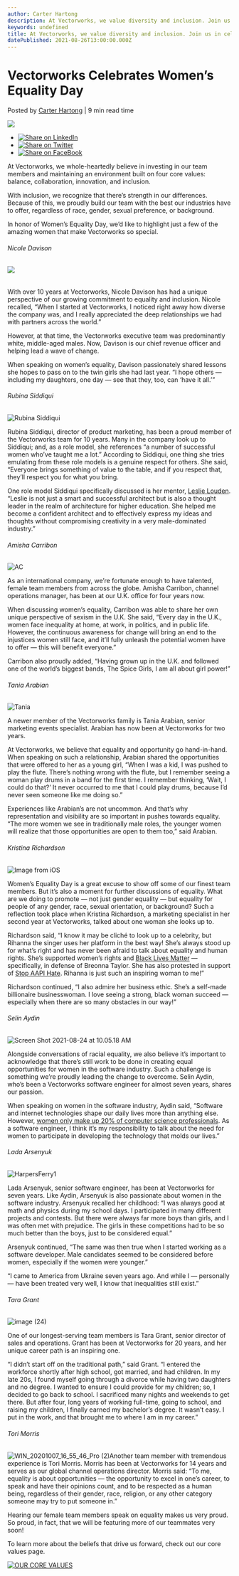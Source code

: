 ```yaml
---
author: Carter Hartong
description: At Vectorworks, we value diversity and inclusion. Join us in celebrating Women’s Equality Day by showcasing some of our female team members! 
keywords: undefined
title: At Vectorworks, we value diversity and inclusion. Join us in celebrating Women’s Equality Day by showcasing some of our female team members!  
datePublished: 2021-08-26T13:00:00.000Z
---
```

  

# Vectorworks Celebrates Women’s Equality Day

 Posted by [Carter Hartong](https://blog.vectorworks.net/author/carter-hartong) | 9 min read time 

![](https://blog.vectorworks.net/hubfs/Blog%20Images/210824_WED/Screen%20Shot%202021-08-24%20at%2010.23.01%20AM.png) 

* [![Share on LinkedIn](https://2659751.fs1.hubspotusercontent-na1.net/hubfs/2659751/michaelDemo/share-LI.png)](http://www.linkedin.com/shareArticle?mini=true&url=https%3A%2F%2Fblog.vectorworks.net%2Fwomens-equality-day)
* [![Share on Twitter](https://2659751.fs1.hubspotusercontent-na1.net/hubfs/2659751/michaelDemo/share-TW.png)](https://www.twitter.com/share?text=Vectorworks%20Celebrates%20Women’s%20Equality%20Day&url=https%3A%2F%2Fblog.vectorworks.net%2Fwomens-equality-day&via=PMGTweets)
* [![Share on FaceBook](https://2659751.fs1.hubspotusercontent-na1.net/hubfs/2659751/michaelDemo/share-FB.png)](https://www.facebook.com/sharer/sharer.php?u=https%3A%2F%2Fblog.vectorworks.net%2Fwomens-equality-day)

At Vectorworks, we whole-heartedly believe in investing in our team members and maintaining an environment built on four core values: balance, collaboration, innovation, and inclusion.

With inclusion, we recognize that there’s strength in our differences. Because of this, we proudly build our team with the best our industries have to offer, regardless of race, gender, sexual preference, or background.  

In honor of Women’s Equality Day, we’d like to highlight just a few of the amazing women that make Vectorworks so special.

###### Nicole Davison

###### ![](https://blog.vectorworks.net/hs-fs/hubfs/image-jpeg-1.jpeg?width=295&name=image-jpeg-1.jpeg)

With over 10 years at Vectorworks, Nicole Davison has had a unique perspective of our growing commitment to equality and inclusion. Nicole recalled, “When I started at Vectorworks, I noticed right away how diverse the company was, and I really appreciated the deep relationships we had with partners across the world.” 

However, at that time, the Vectorworks executive team was predominantly white, middle-aged males. Now, Davison is our chief revenue officer and helping lead a wave of change.

When speaking on women’s equality, Davison passionately shared lessons she hopes to pass on to the twin girls she had last year. “I hope others — including my daughters, one day — see that they, too, can ‘have it all.’”

###### Rubina Siddiqui

![Rubina Siddiqui](https://blog.vectorworks.net/hs-fs/hubfs/Blog%20Images/210824_WED/Rubina%20Siddiqui.jpg?width=295&name=Rubina%20Siddiqui.jpg)

Rubina Siddiqui, director of product marketing, has been a proud member of the Vectorworks team for 10 years. Many in the company look up to Siddiqui; and, as a role model, she references “a number of successful women who’ve taught me a lot.” According to Siddiqui, one thing she tries emulating from these role models is a genuine respect for others. She said, “Everyone brings something of value to the table, and if you respect that, they’ll respect you for what you bring. 

One role model Siddiqui specifically discussed is her mentor, [Leslie Louden](https://www.linkedin.com/in/leslie-louden-701b572b/). “Leslie is not just a smart and successful architect but is also a thought leader in the realm of architecture for higher education. She helped me become a confident architect and to effectively express my ideas and thoughts without compromising creativity in a very male-dominated industry.”

###### Amisha Carribon

![AC](https://blog.vectorworks.net/hs-fs/hubfs/Blog%20Images/210824_WED/AC.jpg?width=295&name=AC.jpg)

As an international company, we’re fortunate enough to have talented, female team members from across the globe. Amisha Carribon, channel operations manager, has been at our U.K. office for four years now. 

When discussing women’s equality, Carribon was able to share her own unique perspective of sexism in the U.K. She said, “Every day in the U.K., women face inequality at home, at work, in politics, and in public life. However, the continuous awareness for change will bring an end to the injustices women still face, and it’ll fully unleash the potential women have to offer — this will benefit everyone.”

Carribon also proudly added, “Having grown up in the U.K. and followed one of the world’s biggest bands, The Spice Girls, I am all about girl power!”

###### Tania Arabian

![Tania](https://blog.vectorworks.net/hs-fs/hubfs/Blog%20Images/210824_WED/Tania.png?width=295&name=Tania.png)

A newer member of the Vectorworks family is Tania Arabian, senior marketing events specialist. Arabian has now been at Vectorworks for two years.

At Vectorworks, we believe that equality and opportunity go hand-in-hand. When speaking on such a relationship, Arabian shared the opportunities that were offered to her as a young girl, “When I was a kid, I was pushed to play the flute. There’s nothing wrong with the flute, but I remember seeing a woman play drums in a band for the first time. I remember thinking, ‘Wait, I could do that?’ It never occurred to me that I could play drums, because I’d never seen someone like me doing so.” 

Experiences like Arabian’s are not uncommon. And that’s why representation and visibility are so important in pushes towards equality. “The more women we see in traditionally male roles, the younger women will realize that those opportunities are open to them too,” said Arabian.

###### Kristina Richardson

![Image from iOS](https://blog.vectorworks.net/hs-fs/hubfs/Blog%20Images/210824_WED/Image%20from%20iOS.jpg?width=295&name=Image%20from%20iOS.jpg)

Women’s Equality Day is a great excuse to show off some of our finest team members. But it’s also a moment for further discussions of equality. What are we doing to promote — not just gender equality — but equality for people of any gender, race, sexual orientation, or background? Such a reflection took place when Kristina Richardson, a marketing specialist in her second year at Vectorworks, talked about one woman she looks up to.

Richardson said, “I know it may be cliché to look up to a celebrity, but Rihanna the singer uses her platform in the best way! She’s always stood up for what’s right and has never been afraid to talk about equality and human rights. She’s supported women’s rights and [Black Lives Matter](https://blacklivesmatter.com/) — specifically, in defense of Breonna Taylor. She has also protested in support of [Stop AAPI Hate](https://stopaapihate.org/). Rihanna is just such an inspiring woman to me!” 

Richardson continued, “I also admire her business ethic. She’s a self-made billionaire businesswoman. I love seeing a strong, black woman succeed — especially when there are so many obstacles in our way!”

###### Selin Aydin

![Screen Shot 2021-08-24 at 10.05.18 AM](https://blog.vectorworks.net/hs-fs/hubfs/Screen%20Shot%202021-08-24%20at%2010.05.18%20AM.png?width=295&name=Screen%20Shot%202021-08-24%20at%2010.05.18%20AM.png)

Alongside conversations of racial equality, we also believe it’s important to acknowledge that there’s still work to be done in creating equal opportunities for women in the software industry. Such a challenge is something we’re proudly leading the change to overcome. Selin Aydin, who’s been a Vectorworks software engineer for almost seven years, shares our passion.

When speaking on women in the software industry, Aydin said, “Software and internet technologies shape our daily lives more than anything else. However, [women only make up 20% of computer science professionals](https://www.computerscience.org/resources/women-in-computer-science/). As a software engineer, I think it’s my responsibility to talk about the need for women to participate in developing the technology that molds our lives.”

###### Lada Arsenyuk

![HarpersFerry1](https://blog.vectorworks.net/hs-fs/hubfs/Blog%20Images/210824_WED/HarpersFerry1.jpg?width=295&name=HarpersFerry1.jpg)

Lada Arsenyuk, senior software engineer, has been at Vectorworks for seven years. Like Aydin, Arsenyuk is also passionate about women in the software industry. Arsenyuk recalled her childhood: “I was always good at math and physics during my school days. I participated in many different projects and contests. But there were always far more boys than girls, and I was often met with prejudice. The girls in these competitions had to be so much better than the boys, just to be considered equal.”

Arsenyuk continued, “The same was then true when I started working as a software developer. Male candidates seemed to be considered before women, especially if the women were younger.”

“I came to America from Ukraine seven years ago. And while I — personally — have been treated very well, I know that inequalities still exist.”

###### Tara Grant

![image (24)](https://blog.vectorworks.net/hs-fs/hubfs/Blog%20Images/210824_WED/image%20(24).png?width=295&name=image%20(24).png)

One of our longest-serving team members is Tara Grant, senior director of sales and operations. Grant has been at Vectorworks for 20 years, and her unique career path is an inspiring one.

“I didn’t start off on the traditional path,” said Grant. “I entered the workforce shortly after high school, got married, and had children. In my late 20s, I found myself going through a divorce while having two daughters and no degree. I wanted to ensure I could provide for my children; so, I decided to go back to school. I sacrificed many nights and weekends to get there. But after four, long years of working full-time, going to school, and raising my children, I finally earned my bachelor’s degree. It wasn’t easy. I put in the work, and that brought me to where I am in my career.”

###### Tori Morris

![WIN_20201007_16_55_46_Pro (2)](https://blog.vectorworks.net/hs-fs/hubfs/Blog%20Images/210824_WED/WIN_20201007_16_55_46_Pro%20(2).jpg?width=295&name=WIN_20201007_16_55_46_Pro%20(2).jpg)Another team member with tremendous experience is Tori Morris. Morris has been at Vectorworks for 14 years and serves as our global channel operations director. Morris said: “To me, equality is about opportunities — the opportunity to excel in one’s career, to speak and have their opinions count, and to be respected as a human being, regardless of their gender, race, religion, or any other category someone may try to put someone in.”

Hearing our female team members speak on equality makes us very proud. So proud, in fact, that we will be featuring more of our teammates very soon! 

To learn more about the beliefs that drive us forward, check out our core values page.

[![OUR CORE VALUES](https://no-cache.hubspot.com/cta/default/3018241/a7fa355a-ee94-49bb-9e4f-d78c262fac72.png)](https://cta-redirect.hubspot.com/cta/redirect/3018241/a7fa355a-ee94-49bb-9e4f-d78c262fac72) 

  